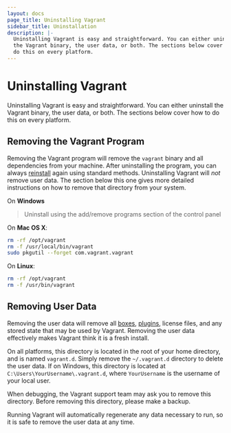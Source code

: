 ```yaml
---
layout: docs
page_title: Uninstalling Vagrant
sidebar_title: Uninstallation
description: |-
  Uninstalling Vagrant is easy and straightforward. You can either uninstall
  the Vagrant binary, the user data, or both. The sections below cover how to
  do this on every platform.
---
```


# Uninstalling Vagrant

Uninstalling Vagrant is easy and straightforward. You can either uninstall
the Vagrant binary, the user data, or both. The sections below cover how to
do this on every platform.

## Removing the Vagrant Program

Removing the Vagrant program will remove the `vagrant` binary and all
dependencies from your machine. After uninstalling the program, you can
always [reinstall](/docs/installation/) again using standard
methods. Uninstalling Vagrant will _not_ remove user data. The section below this
one gives more detailed instructions on how to remove that directory from your
system.

On **Windows**

> Uninstall using the add/remove programs section of the control panel

On **Mac OS X**:

```sh
rm -rf /opt/vagrant
rm -f /usr/local/bin/vagrant
sudo pkgutil --forget com.vagrant.vagrant
```

On **Linux**:

```sh
rm -rf /opt/vagrant
rm -f /usr/bin/vagrant
```

## Removing User Data

Removing the user data will remove all [boxes](/docs/boxes),
[plugins](/docs/plugins/), license files, and any stored state that may be used
by Vagrant. Removing the user data effectively makes Vagrant think it
is a fresh install.

On all platforms, this directory is located in the root of your home directory,
and is named `vagrant.d`. Simply remove the `~/.vagrant.d` directory to delete the user data. If on
Windows, this directory is located at `C:\Users\YourUsername\.vagrant.d`, where
`YourUsername` is the username of your local user.

When debugging, the Vagrant support team may ask you to remove this
directory. Before removing this directory, please make a backup.

Running Vagrant will automatically regenerate any data necessary to run,
so it is safe to remove the user data at any time.
